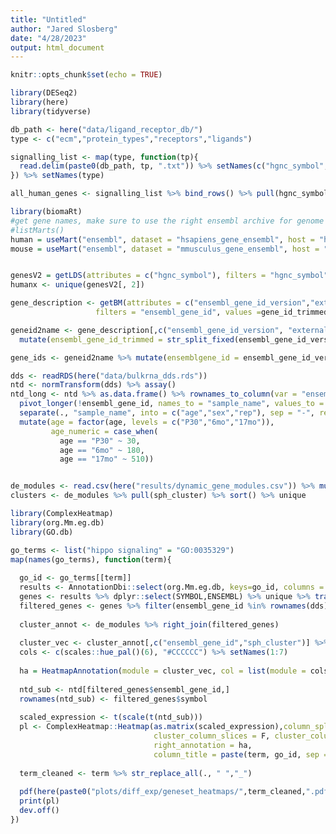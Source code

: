 ```yaml
---
title: "Untitled"
author: "Jared Slosberg"
date: "4/28/2023"
output: html_document
---
```


```r
knitr::opts_chunk$set(echo = TRUE)
```

```r
library(DESeq2)
library(here)
library(tidyverse)
```

```r
db_path <- here("data/ligand_receptor_db/")
type <- c("ecm","protein_types","receptors","ligands")

signalling_list <- map(type, function(tp){
  read.delim(paste0(db_path, tp, ".txt")) %>% setNames(c("hgnc_symbol","type"))
}) %>% setNames(type)

all_human_genes <- signalling_list %>% bind_rows() %>% pull(hgnc_symbol) %>% unique
```


```r
library(biomaRt)
#get gene names, make sure to use the right ensembl archive for genome used for alignment
#listMarts() 
human = useMart("ensembl", dataset = "hsapiens_gene_ensembl", host = "https://dec2021.archive.ensembl.org/")
mouse = useMart("ensembl", dataset = "mmusculus_gene_ensembl", host = "https://dec2021.archive.ensembl.org/")


genesV2 = getLDS(attributes = c("hgnc_symbol"), filters = "hgnc_symbol", values = all_human_genes , mart = human, attributesL = c("mgi_symbol", "ensembl_gene_id"), martL = mouse, uniqueRows=T)
humanx <- unique(genesV2[, 2])

gene_description <- getBM(attributes = c("ensembl_gene_id_version","external_gene_name","description","chromosome_name"),
                   filters = "ensembl_gene_id", values =gene_id_trimmed,  mart = ensembl)

geneid2name <- gene_description[,c("ensembl_gene_id_version", "external_gene_name")] %>% 
  mutate(ensembl_gene_id_trimmed = str_split_fixed(ensembl_gene_id_version, "\\.", 2) %>% .[,1])

gene_ids <- geneid2name %>% mutate(ensemblgene_id = ensembl_gene_id_version)
```


```r
dds <- readRDS(here("data/bulkrna_dds.rds"))
ntd <- normTransform(dds) %>% assay()
ntd_long <- ntd %>% as.data.frame() %>% rownames_to_column(var = "ensembl_gene_id") %>%
  pivot_longer(!ensembl_gene_id, names_to = "sample_name", values_to = "counts") %>%
  separate(., "sample_name", into = c("age","sex","rep"), sep = "-", remove = F) %>%
  mutate(age = factor(age, levels = c("P30","6mo","17mo")),
         age_numeric = case_when(
           age == "P30" ~ 30,
           age == "6mo" ~ 180, 
           age == "17mo" ~ 510))


de_modules <- read.csv(here("results/dynamic_gene_modules.csv")) %>% mutate(ensembl_gene_id = ensemblgene_id)
clusters <- de_modules %>% pull(sph_cluster) %>% sort() %>% unique
```

```r
library(ComplexHeatmap)
library(org.Mm.eg.db)
library(GO.db)

go_terms <- list("hippo signaling" = "GO:0035329")
map(names(go_terms), function(term){
  
  go_id <- go_terms[[term]]
  results <- AnnotationDbi::select(org.Mm.eg.db, keys=go_id, columns = c('SYMBOL',"ENSEMBL"), keytype = "GOALL")
  genes <- results %>% dplyr::select(SYMBOL,ENSEMBL) %>% unique %>% transmute(symbol = SYMBOL, ensembl_gene_id = ENSEMBL)
  filtered_genes <- genes %>% filter(ensembl_gene_id %in% rownames(dds))
  
  cluster_annot <- de_modules %>% right_join(filtered_genes)
  
  cluster_vec <- cluster_annot[,c("ensembl_gene_id","sph_cluster")] %>% deframe() %>% factor(levels = clusters)
  cols <- c(scales::hue_pal()(6), "#CCCCCC") %>% setNames(1:7)
  
  ha = HeatmapAnnotation(module = cluster_vec, col = list(module = cols), which = "row")
  
  ntd_sub <- ntd[filtered_genes$ensembl_gene_id,] 
  rownames(ntd_sub) <- filtered_genes$symbol
  
  scaled_expression <- t(scale(t(ntd_sub)))
  pl <- ComplexHeatmap::Heatmap(as.matrix(scaled_expression),column_split = colData(dds)$age,
                                cluster_column_slices = F, cluster_columns = T, name = "scaled_expression",
                                right_annotation = ha,
                                column_title = paste(term, go_id, sep = ": "))
  
  term_cleaned <- term %>% str_replace_all(., " ","_")
  
  pdf(here(paste0("plots/diff_exp/geneset_heatmaps/",term_cleaned,".pdf")))
  print(pl)
  dev.off()
})
```

